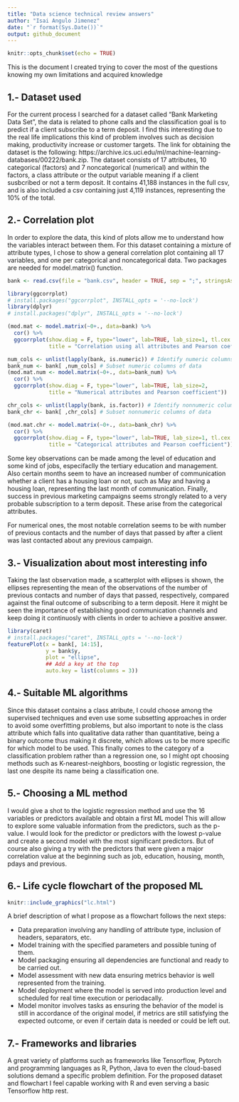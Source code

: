 ```yaml
---
title: "Data science technical review answers"
author: "Isai Angulo Jimenez"
date: "`r format(Sys.Date())`"
output: github_document
---
```


```r
knitr::opts_chunk$set(echo = TRUE)
```

This is the document I created trying to cover the most of the questions knowing my own limitations and acquired knowledge

## 1.- Dataset used

For the current process I searched for a dataset called "Bank Marketing Data Set", the data is related to phone calls and the classification goal is to predict if a client subscribe to a term deposit. I find this interesting due to the real life implications this kind of problem involves such as decision making, productivity increase or customer targets. The link for obtaining the dataset is the following: https://archive.ics.uci.edu/ml/machine-learning-databases/00222/bank.zip.
The dataset consists of 17 attributes, 10 categorical (factors) and 7 noncategorical (numerical) and within the factors, a class attribute or the output variable meaning if a client susbcribed or not a term deposit. It contains 41,188 instances in the full csv, and is also included a csv containing just 4,119 instances, representing the 10% of the total.

## 2.- Correlation plot

In order to explore the data, this kind of plots allow me to understand how the variables interact between them. For this dataset containing a mixture of attribute types, I chose to show a general correlation plot containing all 17 variables, and one per categorical and noncategorical data. Two packages are needed for model.matrix() function.

```r
bank <- read.csv(file = "bank.csv", header = TRUE, sep = ";", stringsAsFactors = TRUE)

library(ggcorrplot)
# install.packages("ggcorrplot", INSTALL_opts = '--no-lock')
library(dplyr)
# install.packages("dplyr", INSTALL_opts = '--no-lock')

(mod.mat <- model.matrix(~0+., data=bank) %>% 
  cor() %>% 
  ggcorrplot(show.diag = F, type="lower", lab=TRUE, lab_size=1, tl.cex = 7,
             title = "Correlation using all attributes and Pearson coefficient"))

num_cols <- unlist(lapply(bank, is.numeric)) # Identify numeric columns
bank_num <- bank[ ,num_cols] # Subset numeric columns of data
(mod.mat.num <- model.matrix(~0+., data=bank_num) %>% 
  cor() %>% 
  ggcorrplot(show.diag = F, type="lower", lab=TRUE, lab_size=2,
             title = "Numerical attributes and Pearson coefficient"))

chr_cols <- unlist(lapply(bank, is.factor)) # Identify nonnumeric columns
bank_chr <- bank[ ,chr_cols] # Subset nonnumeric columns of data

(mod.mat.chr <- model.matrix(~0+., data=bank_chr) %>% 
  cor() %>% 
  ggcorrplot(show.diag = F, type="lower", lab=TRUE, lab_size=1, tl.cex = 7,
             title = "Categorical attributes and Pearson coefficient"))
```

Some key observations can be made among the level of education and some kind of jobs, especifaclly the tertiary education and management. Also certain months seem to have an increased number of communication whether a client has a housing loan or not, such as May and having a housing loan, representing the last month of communication. Finally, success in previous marketing campaigns seems strongly related to a very probable subscription to a term deposit. These arise from the categorical attributes.

For numerical ones, the most notable correlation seems to be with number of previous contacts and the number of days that passed by after a client was last contacted about any previous campaign.

## 3.- Visualization about most interesting info

Taking the last observation made, a scatterplot with ellipses is shown, the ellipses representing the mean of the observations of the number of previous contacts and number of days that passed, respectively, compared against the final outcome of subscribing to a term deposit. Here it might be seen the importance of establishing good communication channels and keep doing it continuosly with clients in order to achieve a positive answer.

```r
library(caret)
# install.packages("caret", INSTALL_opts = '--no-lock')
featurePlot(x = bank[, 14:15], 
            y = bank$y, 
            plot = "ellipse",
            ## Add a key at the top
            auto.key = list(columns = 3))
```

## 4.- Suitable ML algorithms

Since this dataset contains a class atribute, I could choose among the supervised techniques and even use some subsetting approaches in order to avoid some overfitting problems, but also important to note is the class attribute which falls into qualitative data rather than quantitative, being a binary outcome thus making it discrete, which allows us to be more specific for which model to be used. This finally comes to the category of a classification problem rather than a regression one, so I might opt choosing methods such as K-nearest-neighbors, boosting or logistic regression, the last one despite its name being a classification one.

## 5.- Choosing a ML method

I would give a shot to the logistic regression method and use the 16 variables or predictors available and obtain a first ML model This will allow to explore some valuable information from the predictors, such as the p-value. I would look for the predictor or predictors with the lowest p-value and create a second model with the most significant predictors. But of course also giving a try with the predictors that were given a major correlation value at the beginning such as job, education, housing, month, pdays and previous.

## 6.- Life cycle flowchart of the proposed ML

```r
knitr::include_graphics("lc.html")
```

A brief description of what I propose as a flowchart follows the next steps:

  - Data preparation involving any handling of attribute type, inclusion of headers, separators, etc.
  - Model training with the specified parameters and possible tuning of them.
  - Model packaging ensuring all dependencies are functional and ready to be carried out.
  - Model assessment with new data ensuring metrics behavior is well represented from the training.
  - Model deployment where the model is served into production level and scheduled for real time execution or periodacally.
  - Model monitor involves tasks as ensuring the behavior of the model is still in accordance of the original model, if metrics are still satisfying the expected outcome, or even if certain data is needed or could be left out.


## 7.- Frameworks and libraries

A great variety of platforms such as frameworks like Tensorflow, Pytorch and programming languages as R, Python, Java to even the cloud-based solutions demand a specific problem definition. For the proposed dataset and flowchart I feel capable working with R and even serving a basic Tensorflow http rest.

